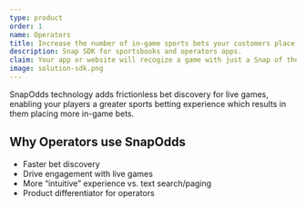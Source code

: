 ```yaml
---
type: product
order: 1
name: Operators
title: Increase the number of in-game sports bets your customers place.
description: Snap SDK for sportsbooks and operators apps.
claim: Your app or website will recogize a game with just a Snap of the TV.
image: solution-sdk.png
---
```


SnapOdds technology adds frictionless bet discovery for live games,
enabling your players a greater sports betting experience which results in them
placing more in-game bets.

## Why Operators use SnapOdds
- Faster bet discovery
- Drive engagement with live games
- More “intuitive” experience vs. text search/paging
- Product differentiator for operators
